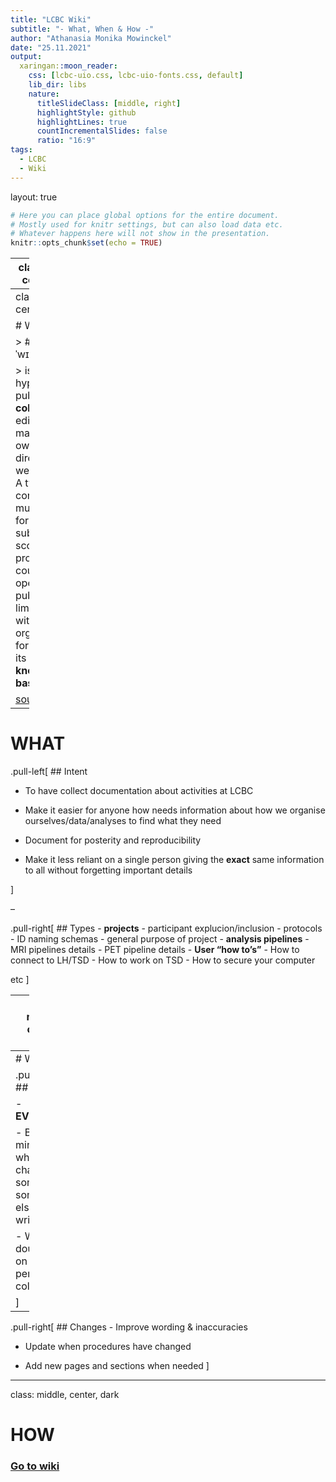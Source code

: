 ```yaml
---
title: "LCBC Wiki"
subtitle: "- What, When & How -"
author: "Athanasia Monika Mowinckel"
date: "25.11.2021"
output:
  xaringan::moon_reader:
    css: [lcbc-uio.css, lcbc-uio-fonts.css, default]
    lib_dir: libs
    nature:
      titleSlideClass: [middle, right]
      highlightStyle: github
      highlightLines: true
      countIncrementalSlides: false 
      ratio: "16:9"
tags:
  - LCBC
  - Wiki
---
```


layout: true
    
<div class="my-sidebar"></div> 


```r
# Here you can place global options for the entire document.
# Mostly used for knitr settings, but can also load data etc.
# Whatever happens here will not show in the presentation.
knitr::opts_chunk$set(echo = TRUE)
```


---
class: middle, center, dark

# WHAT

> ### A wiki (/ˈwɪki/ WIK-ee) 

> is a hypertext publication collaboratively edited and managed by its own audience directly using a web browser. A typical wiki contains multiple pages for the subjects or scope of the project and could be either open to the public or limited to use within an organization for maintaining its internal knowledge base.

[source](https://www.wikiwand.com/en/Wiki)

---
class: middle, center, dark

# WHAT

> ### A wiki (/ˈwɪki/ WIK-ee) 

> is a hypertext publication **collaboratively** edited and managed by its own audience directly using a web browser. A typical wiki contains multiple pages for the subjects or scope of the project and could be either open to the public or limited to use within an organization for maintaining its **internal knowledge base**.

[source](https://www.wikiwand.com/en/Wiki)

---

# WHAT

.pull-left[
## Intent

- To have collect documentation about activities at LCBC

- Make it easier for anyone how needs information about how we organise ourselves/data/analyses to find what they need

- Document for posterity and reproducibility

- Make it less reliant on a single person giving the **exact** same information to all without forgetting important details

]

--

.pull-right[
## Types
- **projects**
  - participant explucion/inclusion
  - protocols
  - ID naming schemas
  - general purpose of project
- **analysis pipelines**
  - MRI pipelines details
  - PET pipeline details
- **User "how to's"**
  - How to connect to LH/TSD
  - How to work on TSD
  - How to secure your computer
  
etc
]


---
class: middle, center, dark

# WHEN

---
# WHEN

.pull-left[
## Who

- **EVERYONE!**

- Be mindful when changing something someone else has written

- When in doubt, ask on slack/in person your colleagues

]

--

.pull-right[
## Changes
- Improve wording & inaccuracies

- Update when procedures have changed

- Add new pages and sections when needed
]

---
class: middle, center, dark

# HOW

### [Go to wiki](https://wiki.lcbc.uiocloud.no/doku.php?id=start)

